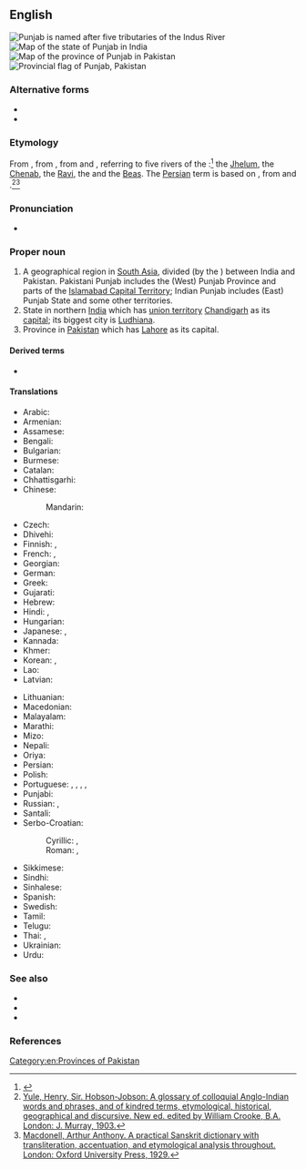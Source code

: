 ==English==
{{wikipedia|Punjab region}}
[[File:Indus_river.svg|thumb|Punjab is named after five tributaries of the Indus River]]
[[Image:Punjab in India (disputed hatched).svg|thumb|Map of the state of Punjab in India]]
[[Image:Punjab in Pakistan (claims hatched).svg|thumb|Map of the province of Punjab in Pakistan]]
[[Image:Flag of Punjab.svg|thumb|Provincial flag of Punjab, Pakistan]]

===Alternative forms===
* {{l|en|Panjab}}
* {{l|en|Panjaub}}

===Etymology===
From {{bor|en|ur|پنجاب|tr=Panjāb}}, from {{der|en|fa|پنجاب|tr=panj-âb|t=[Land of] the Five Rivers}}, from {{m|fa|پنج|tr=panj|t=five}} and {{m|fa|آب|tr=âb|t=water}}, referring to five rivers of the {{w|Punjab region}}:<ref>{{R:OED Online|code=154682}}</ref> the [[w:Jhelum River|Jhelum]], the [[w:Chenab River|Chenab]], the [[w:Ravi River|Ravi]], the {{w|Sutlej}} and the [[w:Beas River|Beas]]. The [[Persian]] term is based on {{der|en|sa|पञ्चनद|t=[Land of] the Five Rivers}}, from {{m|sa|पञ्च|t=five}} and {{m|sa|नद|t=river}}.<ref>[http://dsalsrv02.uchicago.edu/cgi-bin/philologic/getobject.pl?p.1:375.hobson Yule, Henry, Sir. Hobson-Jobson: A glossary of colloquial Anglo-Indian words and phrases, and of kindred terms, etymological, historical, geographical and discursive. New ed. edited by William Crooke, B.A. London: J. Murray, 1903.]</ref><ref>[http://dsalsrv02.uchicago.edu/cgi-bin/app/macdonell_query.py?qs=%E0%A4%AA%E0%A4%9E%E0%A5%8D%E0%A4%9A%E0%A4%A8%E0%A4%96&searchhws=yes Macdonell, Arthur Anthony. A practical Sanskrit dictionary with transliteration, accentuation, and etymological analysis throughout. London: Oxford University Press, 1929.]</ref>

===Pronunciation===
* {{a|RP}} {{IPA|/pʌnˈdʒɑːb/|lang=en}}

===Proper noun===
{{en-proper noun}}

# A geographical region in [[South Asia]], divided (by the {{w|Radcliffe Line}}) between India and Pakistan. Pakistani Punjab includes the (West) Punjab Province and parts of the [[Islamabad Capital Territory]]; Indian Punjab includes (East) Punjab State and some other territories.
# State in northern [[India]] which has [[union territory]] [[Chandigarh]] as its [[capital]]; its biggest city is [[Ludhiana]].
# Province in [[Pakistan]] which has [[Lahore]] as its capital.

====Derived terms====
* {{l|en|Punjabi}}

====Translations====
{{trans-top|geographical region in South Asia}}
* Arabic: {{t|ar|اَلْبَنْجَاب|m}}
* Armenian: {{t|hy|Փենջաբ}}
* Assamese: {{t|as|পঞ্জাৱ|tr=Ponzaβ}}
* Bengali: {{t|bn|পাঞ্জাব}}
* Bulgarian: {{t|bg|Пенджаб}}
* Burmese: {{t|my|ပန်ဂျပ်}}
* Catalan: {{t|ca|Panjab}}
* Chhattisgarhi: {{t-needed|hne}}
* Chinese:
*: Mandarin: {{t+|cmn|旁遮普邦|tr=Pángzhēpǔ-bāng}}
* Czech: {{t|cs|Paňdžáb|m}}
* Dhivehi: {{t|dv|ޕަންޖާބު}}
* Finnish: {{t+|fi|Punjab}}, {{t|fi|Pandžab}}
* French: {{t+|fr|Penjab|m}}, {{t|fr|Pendjab|m}}
* Georgian: {{t|ka|პენჯაბი}}
* German: {{t|de|Pandjab}}
* Greek: {{t+|el|Παντζάμπ}}
* Gujarati: {{t|gu|પંજાબ}}
* Hebrew: {{t|he|פנג'אב}}
* Hindi: {{t+|hi|पंजाब}}, {{t+|hi|पञ्जाब}}
* Hungarian: {{t+|hu|Pandzsáb}}
* Japanese: {{t|ja|パンジャーブ州|tr=Panjābu-shū}}, {{t|ja|パンジャーブ|tr=Panjābu}}
* Kannada: {{t|kn|ಪಂಜಾಬ್}}
* Khmer: {{t|km|រដ្ឋភុនចាប|tr=roat pʰuncaap}}
* Korean: {{t|ko|펀자브|tr=Peonjabeu}}, {{t|ko|펀자브 주|tr=Peonjabeu ju}}
* Lao: {{t-needed|lo}}
* Latvian: {{t|lv|Pendžāba}}
{{trans-mid}}
* Lithuanian: {{t|lt|Pandžabas|m}}
* Macedonian: {{t|mk|Пе́нџаб|m}}
* Malayalam: {{t+|ml|പഞ്ചാബ്}}
* Marathi: {{t|mr|पंजाब|tr=paṃjāba}}
* Mizo: {{t-needed|lus}}
* Nepali: {{t-needed|ne}}
* Oriya: {{t|or|ପଞ୍ଜାବ|tr=Pôñjābô}}
* Persian: {{t|fa|پنجاب|tr=panjâb}}
* Polish: {{t+|pl|Pendżab|m}}
* Portuguese: {{t|pt|Pendjab|m}}, {{t|pt|Panjabe|m}}, {{t|pt|Panjab|m}}, {{t|pt|Punjabe|m}}, {{t|pt|Penjabe|m}}
* Punjabi: {{t+|pa|ਪੰਜਾਬ}}
* Russian: {{t|ru|Панджа́б|m}}, {{t+|ru|Пенджа́б|m}}
* Santali: {{t-needed|sat}}
* Serbo-Croatian:
*: Cyrillic: {{t|sh|Панџаб|m}}, {{t|sh|Пенџаб|m}}
*: Roman: {{t|sh|Pandžab|m}}, {{t|sh|Pendžab|m}}
* Sikkimese: {{t-needed|sip}}
* Sindhi: {{t-needed|sd}}
* Sinhalese: {{t-needed|si}}
* Spanish: {{t|es|Punyab|m}}
* Swedish: {{t+|sv|Punjab}}
* Tamil: {{t|ta|பஞ்சாப்}}
* Telugu: {{t+|te|పంజాబ్}}
* Thai: {{t|th|รัฐปัญจาบ|tr=rát bpan-jàap}}, {{t|th|ปัญจาบ|tr=bpan-jàap}}
* Ukrainian: {{t|uk|Пенджаб}}
* Urdu: {{t|ur|پنجاب|tr=panjāb}}
{{trans-bottom}}

===See also===
* {{list:states of India/en}}
* {{l|en|East Punjab}}
* {{l|en|West Punjab}}

===References===
<references />

[[Category:en:Provinces of Pakistan]]